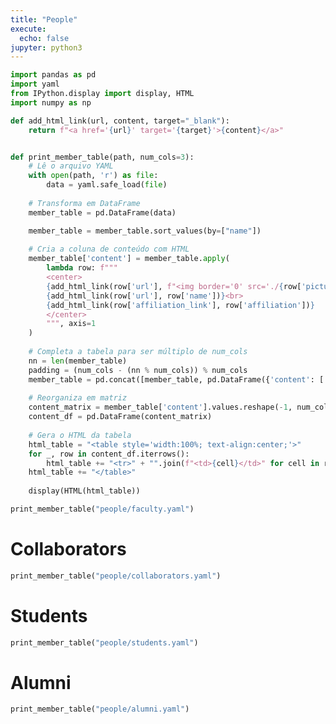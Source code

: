 ```yaml
---
title: "People"
execute:
  echo: false
jupyter: python3
---
```




```python
import pandas as pd
import yaml
from IPython.display import display, HTML
import numpy as np

def add_html_link(url, content, target="_blank"):
    return f"<a href='{url}' target='{target}'>{content}</a>"


def print_member_table(path, num_cols=3):
    # Lê o arquivo YAML
    with open(path, 'r') as file:
        data = yaml.safe_load(file)
    
    # Transforma em DataFrame
    member_table = pd.DataFrame(data)

    member_table = member_table.sort_values(by=["name"])
    
    # Cria a coluna de conteúdo com HTML
    member_table['content'] = member_table.apply(
        lambda row: f"""
        <center>
        {add_html_link(row['url'], f"<img border='0' src='./{row['picture']}' width='200'>")}<br>
        {add_html_link(row['url'], row['name'])}<br>
        {add_html_link(row['affiliation_link'], row['affiliation'])}
        </center>
        """, axis=1
    )
    
    # Completa a tabela para ser múltiplo de num_cols
    nn = len(member_table)
    padding = (num_cols - (nn % num_cols)) % num_cols
    member_table = pd.concat([member_table, pd.DataFrame({'content': [''] * padding})], ignore_index=True)
    
    # Reorganiza em matriz
    content_matrix = member_table['content'].values.reshape(-1, num_cols)
    content_df = pd.DataFrame(content_matrix)
    
    # Gera o HTML da tabela
    html_table = "<table style='width:100%; text-align:center;'>"
    for _, row in content_df.iterrows():
        html_table += "<tr>" + "".join(f"<td>{cell}</td>" for cell in row) + "</tr>"
    html_table += "</table>"
    
    display(HTML(html_table))
```

<!-- # Faculty -->

```python
print_member_table("people/faculty.yaml")
```

# Collaborators

```python
print_member_table("people/collaborators.yaml")
```

# Students

```python
print_member_table("people/students.yaml")
```

# Alumni

```python
print_member_table("people/alumni.yaml")
```
